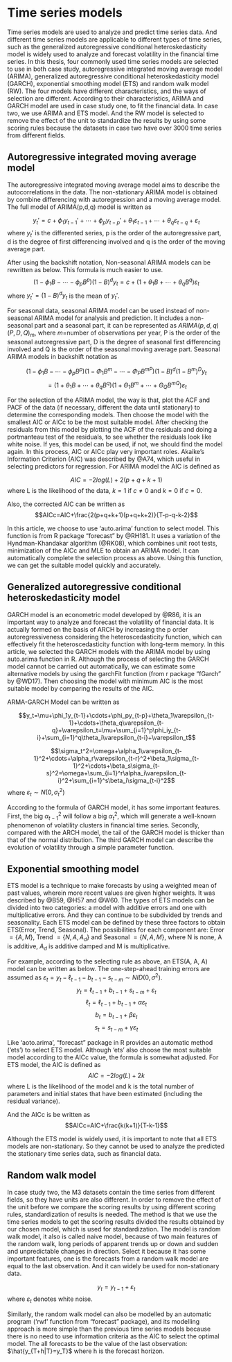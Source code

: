 # Time series models

Time series models are used to analyze and predict time series data. And different time series models are applicable to different types of time series, such as the generalized autoregressive conditional heteroskedasticity model is widely used to analyze and forecast volatility in the financial time series. In this thesis, four commonly used time series models are selected to use in both case study, autoregressive integrated moving average model (ARIMA), generalized autoregressive conditional heteroskedasticity model (GARCH),  exponential smoothing model (ETS) and random walk model (RW). The four models have different characteristics, and the ways of selection are different. According to their characteristics, ARIMA and GARCH model are used in case study one, to fit the financial data. In case two, we use ARIMA and ETS model.  And the RW model is selected to remove the effect of the unit to standardize the results by using some scoring rules because the datasets in case two have over 3000 time series from different fields.

##  Autoregressive integrated moving average model

The autoregressive integrated moving average model aims to describe the autocorrelations in the data. The non-stationary ARIMA model is obtained by combine differencing with autoregression and a moving average model. The full model of ARIMA(p,d,q) model is written as 

$$y_t'=c+\phi_1y_{t-1}'+\cdots+\phi_py_{t-p}'+\theta_1\varepsilon_{t-1}+\cdots+\theta_q\varepsilon_{t-q}+\varepsilon_t$$
where $y_t'$ is the differented series, p is the order of the autoregressive part, d is the degree of first differencing involved and q is the order of the moving average part.

After using the backshift notation, Non-seasonal ARIMA models can be rewritten as below. This formula is much easier to use.
$$(1-\phi_1B-\cdots-\phi_pB^p)(1-B)^dy_t=c+(1+\theta_1B+\cdots+\theta_qB^q)\varepsilon_t$$
where $y_t'=(1-B)^dy_t$ is the mean of $y_t'$.

For seasonal data, seasonal ARIMA model can be used instead of non-seasonal ARIMA model for analysis and prediction. It includes a non-seasonal part and a seasonal part, it can be represented as $ARIMA(p,d,q)(P, D, Q)_m$, where $m=$number of observations per year, P is the order of the seasonal autoregressive part, D is the degree of seasonal first differencing involved and Q is the order of the seasonal moving average part. Seasonal ARIMA models in backshift notation as

$$(1-\phi_1B-\cdots-\phi_pB^p)(1-\Phi_{1}B^{m}-\cdots-\Phi_{P}B^{mP})(1-B)^d(1-B^{m})^Dy_{t}$$
$$=(1+\theta_1B+\cdots+\theta_qB^q)(1+\Theta_{1}B^{m}+\cdots+\Theta_{Q}B^{mQ})\varepsilon_{t}$$

For the selection of the ARIMA model, the way is that, plot the ACF and PACF of the data (if necessary, different the data until stationary) to determine the corresponding models. Then choose the model with the smallest AIC or AICc to be the most suitable model. After checking the residuals from this model by plotting the ACF of the residuals and doing a portmanteau test of the residuals, to see whether the residuals look like white noise. If yes, this model can be used, if not, we should find the model again. In this process, AIC or AICc play very important roles. Akaike’s Information Criterion (AIC) was described by @A74, which useful in selecting predictors for regression. For ARIMA model the AIC is defined as

$$AIC=-2log(L)+2(p+q+k+1)$$
where L is the likelihood of the data, $k=1$ if $c\neq0$ and $k=0$ if $c=0$.

Also, the corrected AIC can be written as
$$AICc=AIC+\frac{2(p+q+k+1)(p+q+k+2)}{T-p-q-k-2}$$

In this article, we choose to use 'auto.arima' function to select model. This function is from R package "forecast" by @RH181. It uses a variation of the Hyndman-Khandakar algorithm (@RK08), which combines unit root tests, minimization of the AICc and MLE to obtain an ARIMA model. It can automatically complete the selection process as above. Using this function, we can get the suitable model quickly and accurately.

## Generalized autoregressive conditional heteroskedasticity model

GARCH model is an econometric model developed by @R86, it is an important way to analyze and forecast the volatility of financial data. It is actually formed on the basis of ARCH by increasing the p order autoregressiveness considering the heteroscedasticity function, which can effectively fit the heteroscedasticity function with long-term memory. In this article, we selected the GARCH models with the ARIMA model by using auto.arima function in R. Although the process of selecting the GARCH model cannot be carried out automatically, we can estimate some alternative models by using the garchFit function (from r package "fGarch" by @WD17). Then choosing the model with minimum AIC is the most suitable model by comparing the results of the AIC.

ARMA-GARCH Model can be written as

$$y_t=\mu+\phi_1y_{t-1}+\cdots+\phi_py_{t-p}+\theta_1\varepsilon_{t-1}+\cdots+\theta_q\varepsilon_{t-q}+\varepsilon_t=\mu+\sum_{i=1}^p\phi_iy_{t-i}+\sum_{i=1}^q\theta_i\varepsilon_{t-i}+\varepsilon_t$$


$$\sigma_t^2=\omega+\alpha_1\varepsilon_{t-1}^2+\cdots+\alpha_r\varepsilon_{t-r}^2+\beta_1\sigma_{t-1}^2+\cdots+\beta_s\sigma_{t-s}^2=\omega+\sum_{i=1}^r\alpha_i\varepsilon_{t-i}^2+\sum_{i=1}^s\beta_i\sigma_{t-i}^2$$
where $\varepsilon_t\sim{N(0,\sigma_t^2)}$

According to the formula of GARCH model, it has some important features. First, the big $\alpha_{t-1}^2$ will follow a big $\alpha_t^2$, which will generate a well-known phenomenon of volatility clusters in financial time series. Secondly, compared with the ARCH model, the tail of the GARCH model is thicker than that of the normal distribution. The third GARCH model can describe the evolution of volatility through a simple parameter function.

## Exponential smoothing model

ETS model is a technique to make forecasts by using a weighted mean of past values, wherein more recent values are given higher weights. It was described by @B59, @H57 and @W60. The types of ETS models can be divided into two categories: a model with additive errors and one with multiplicative errors. And they can continue to be subdivided by trends and seasonality. Each ETS model can be defined by these three factors to obtain ETS(Error, Trend, Seasonal). The possibilities for each component are: Error $=\{A,M\}$, Trend $=\{N,A,A_d\}$ and Seasonal $=\{N,A,M\}$, where N is none, A is additive, $A_d$ is additive damped and M is multiplicative. 

For example, according to the selecting rule as above, an ETS(A, A, A) model can be written as below. The one-step-ahead training errors are assumed as $\varepsilon_t=y_t-\ell_{t-1}-b_{t-1}-s_{t-m}\sim{NID(0,\sigma^2)}$.
$$y_t=\ell_{t-1}+b_{t-1}+s_{t-m}+\varepsilon_t$$
$$\ell_t=\ell_{t-1}+b_{t-1}+\alpha\varepsilon_t$$
$$b_t=b_{t-1}+\beta\varepsilon_t$$
$$s_t=s_{t-m}+\gamma\varepsilon_t$$

Like 'aoto.arima', "forecast" package in R provides an automatic method ('ets') to select ETS model. Although 'ets' also choose the most suitable model according to the AICc value, the formula is somewhat adjusted. For ETS model, the AIC is defined as
$$AIC=-2log(L)+2k$$
where L is the likelihood of the model and k is the total number of parameters and initial states that have been estimated (including the residual variance).

And the AICc is be written as
$$AICc=AIC+\frac{k(k+1)}{T-k-1}$$
  
Although the ETS model is widely used, it is important to note that all ETS models are non-stationary. So they cannot be used to analyze the predicted the stationary time series data, such as financial data. 
  
  
## Random walk model

In case study two, the M3 datasets contain the time series from different fields, so they have units are also different. In order to remove the effect of the unit before we compare the scoring results by using different scoring rules, standardization of results is needed. The method is that we use the time series models to get the scoring results divided the results obtained by our chosen model, which is used for standardization. The model is random walk model, it also is called naive model, because of two main features of the random walk, long periods of apparent trends up or down and sudden and unpredictable changes in direction. Select it because it has some important features, one is the forecasts from a random walk model are equal to the last observation. And it can widely be used for non-stationary data. 

$$y_t=y_{t-1}+\varepsilon_t$$
where $\varepsilon_t$ denotes white noise.

Similarly, the random walk model can also be modelled by an automatic program ('rwf' function from "forecast" package), and its modelling approach is more simple than the previous time series models because there is no need to use information criteria as the AIC to select the optimal model. The all forecasts to be the value of the last observation: $\hat{y_{T+h|T}=y_T}$ where h is the forecast horizon. 





